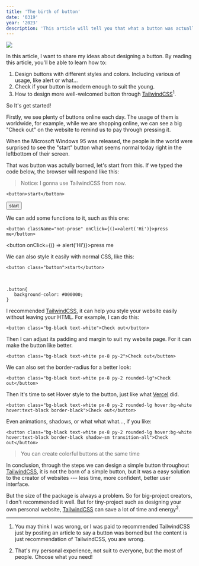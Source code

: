 ```yaml
---
title: 'The birth of button'
date: '0319'
year: '2023'
description: 'This article will tell you that what a button was actually borned. And how to create various of button throughout the help of TailwindCSS. Get started now!'
---
```


<Image src="/writing/button.webp" />

In this article, I want to share my ideas about designing a button. By reading this article, you'll be able to learn how to:

1. Design buttons with different styles and colors. Including various of usage, like alert or what...
2. Check if your button is modern enough to suit the young.
3. How to design more well-welcomed button through [TailwindCSS](https://TailwindCSS.com)<sup>1</sup>.

So It's get started!

Firstly, we see plenty of buttons online each day. The usage of them is worldwide, for example, while we are shopping online, we can see a big "Check out" on the website to remind us to pay through pressing it.

When the Microsoft Windows 95 was released, the people in the world were surprised to see the "start" button what seems normal today right in the leftbottom of their screen.

That was button was actully borned, let's start from this. If we typed the code below, the browser will respond like this:

> Notice: I gonna use TailwindCSS from now.

```
<button>start</button>
```

<button className="not prose">start</button>

We can add some functions to it, such as this one:

```
<button className="not-prose" onClick={()=>alert('Hi')}>press me</button>
```

<button onClick={() => alert('Hi')}>press me</button>

We can also style it easily with normal CSS, like this:

```
<button class="button">start</button>
```

<br />

```
.button{
   background-color: #000000;
}
```

I recommended [TailwindCSS](https://TailwindCSS.com), it can help you style your website easily without leaving your HTML. For example, I can do this:

```
<button class="bg-black text-white">Check out</button>
```

Then I can adjust its padding and margin to suit my website page. For it can make the button like better.

```
<button class="bg-black text-white px-8 py-2">Check out</button>
```

We can also set the border-radius for a better look:

```
<button class="bg-black text-white px-8 py-2 rounded-lg">Check out</button>
```

Then It's time to set Hover style to the button, just like what [Vercel](https://vercel.com) did.

```
<button class="bg-black text-white px-8 py-2 rounded-lg hover:bg-white hover:text-black border-black">Check out</button>
```

Even animations, shadows, or what what what..., if you like:

```
<button class="bg-black text-white px-8 py-2 rounded-lg hover:bg-white hover:text-black border-black shadow-sm transition-all">Check out</button>
```

>You can create colorful buttons at the same time

In conclusion, through the steps we can design a simple button throughout [TailwindCSS](https://TailwindCSS.com), it is not the born of a simple button, but it was a easy solution to the creator of websites --- less time, more confident, better user interface.

But the size of the package is always a problem. So for big-project creators, I don't recommended it well. But for tiny-project such as designing your own personal website, [TailwindCSS](https://TailwindCSS.com) can save a lot of time and energy<sup>2</sup>.

---

1. You may think I was wrong, or I was paid to recommended TailwindCSS just by posting an article to say a button was borned but the content is just recommendation of TailwindCSS, you are wrong.

2. That's my personal experience, not suit to everyone, but the most of people. Choose what you need!


